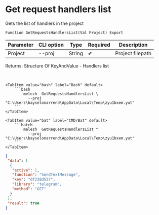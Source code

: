 ﻿---
sidebar_position: 2
description: Get request handlers list and other functions to work with Melezh in the Open Integration Package, a free open-source integration library for 1C:Enterprise 8, OneScript and CLI
keywords: [1C, 1С, 1С:Enterprise, 1С:Enterprise 8.3, API, Integration, Services, Exchange, OneScript, CLI]
---


# Get request handlers list
 Gets the list of handlers in the project



`Function GetRequestsHandlersList(Val Project) Export`

  | Parameter | CLI option | Type | Required | Description |
  |-|-|-|-|-|
  | Project | --proj | String | &#x2714; | Project filepath |

  
  Returns:  Structure Of KeyAndValue - Handlers list

<br/>



 

 <Tabs>
  
    <TabItem value="bash" label="Bash" default>
        ```bash
            melezh  GetRequestsHandlersList \
              --proj "C:\Users\bayselonarrend\AppData\Local\Temp\zyu1bxem.yut"
        ```
    </TabItem>
  
    <TabItem value="bat" label="CMD/Bat" default>
        ```batch
            melezh  GetRequestsHandlersList ^
              --proj "C:\Users\bayselonarrend\AppData\Local\Temp\zyu1bxem.yut"
        ```
    </TabItem>
</Tabs>

```json title="Result"
{
 "data": [
  {
   "active": 1,
   "function": "SendTextMessage",
   "key": "df238d537",
   "library": "telegram",
   "method": "GET"
  }
 ],
 "result": true
}
```
